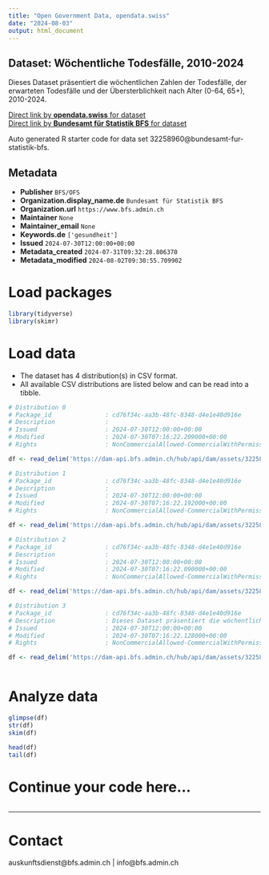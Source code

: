 ```yaml
---
title: "Open Government Data, opendata.swiss"
date: "2024-08-03"
output: html_document
---
```


## Dataset: Wöchentliche Todesfälle, 2010-2024

Dieses Dataset präsentiert die wöchentlichen Zahlen der Todesfälle, der erwarteten Todesfälle und der Übersterblichkeit nach Alter (0-64, 65+), 2010-2024.

[Direct link by **opendata.swiss** for dataset](https://opendata.swiss/de/dataset/wochentliche-todesfalle-2010-2024)<br>
[Direct link by **Bundesamt für Statistik BFS** for dataset](https://www.bfs.admin.ch/asset/de/ts-d-14.03.04.03-wr)

Auto generated R starter code for data set 32258960@bundesamt-fur-statistik-bfs.

## Metadata

- **Publisher** `BFS/OFS`
- **Organization.display_name.de** `Bundesamt für Statistik BFS`
- **Organization.url** `https://www.bfs.admin.ch`
- **Maintainer** `None`
- **Maintainer_email** `None`
- **Keywords.de** `['gesundheit']`
- **Issued** `2024-07-30T12:00:00+00:00`
- **Metadata_created** `2024-07-31T09:32:28.806370`
- **Metadata_modified** `2024-08-02T09:30:55.709902`


# Load packages

```r

library(tidyverse)
library(skimr)

```

# Load data

-   The dataset has 4 distribution(s) in CSV format.
-   All available CSV distributions are listed below and can be read into a tibble.

```r

# Distribution 0
# Package_id               : cd76f34c-aa3b-48fc-8348-d4e1e40d916e
# Description              : 
# Issued                   : 2024-07-30T12:00:00+00:00
# Modified                 : 2024-07-30T07:16:22.209000+00:00
# Rights                   : NonCommercialAllowed-CommercialWithPermission-ReferenceRequired

df <- read_delim('https://dam-api.bfs.admin.ch/hub/api/dam/assets/32258979/master')

# Distribution 1
# Package_id               : cd76f34c-aa3b-48fc-8348-d4e1e40d916e
# Description              : 
# Issued                   : 2024-07-30T12:00:00+00:00
# Modified                 : 2024-07-30T07:16:22.192000+00:00
# Rights                   : NonCommercialAllowed-CommercialWithPermission-ReferenceRequired

df <- read_delim('https://dam-api.bfs.admin.ch/hub/api/dam/assets/32258976/master')

# Distribution 2
# Package_id               : cd76f34c-aa3b-48fc-8348-d4e1e40d916e
# Description              : 
# Issued                   : 2024-07-30T12:00:00+00:00
# Modified                 : 2024-07-30T07:16:22.090000+00:00
# Rights                   : NonCommercialAllowed-CommercialWithPermission-ReferenceRequired

df <- read_delim('https://dam-api.bfs.admin.ch/hub/api/dam/assets/32258971/master')

# Distribution 3
# Package_id               : cd76f34c-aa3b-48fc-8348-d4e1e40d916e
# Description              : Dieses Dataset präsentiert die wöchentlichen Zahlen der Todesfälle, der erwarteten Todesfälle und der Übersterblichkeit nach Alter (0-64, 65+), 2010-2024.
# Issued                   : 2024-07-30T12:00:00+00:00
# Modified                 : 2024-07-30T07:16:22.128000+00:00
# Rights                   : NonCommercialAllowed-CommercialWithPermission-ReferenceRequired

df <- read_delim('https://dam-api.bfs.admin.ch/hub/api/dam/assets/32258965/master')



```

# Analyze data

```r

glimpse(df)
str(df)
skim(df)

head(df)
tail(df)

```

# Continue your code here...

```r

```

------------------------------------------------------------------------

# Contact

auskunftsdienst@bfs.admin.ch | info@bfs.admin.ch
